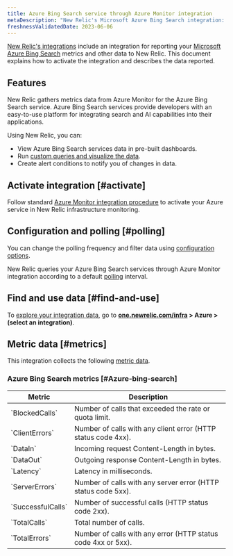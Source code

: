 ```yaml
---
title: Azure Bing Search service through Azure Monitor integration
metaDescription: "New Relic's Microsoft Azure Bing Search integration: what data it reports and how to enable it."
freshnessValidatedDate: 2023-06-06
---
```


[New Relic's integrations](/docs/infrastructure/integrations-getting-started/getting-started/introduction-infrastructure-integrations) include an integration for reporting your [Microsoft Azure Bing Search](https://learn.microsoft.com/en-us/bing/search-apis/bing-web-search/) metrics and other data to New Relic. This document explains how to activate the integration and describes the data reported.

## Features

New Relic gathers metrics data from Azure Monitor for the Azure Bing Search service. Azure Bing Search services provide developers with an easy-to-use platform for integrating search and AI capabilities into their applications.

Using New Relic, you can:

* View Azure Bing Search services data in pre-built dashboards.
* Run [custom queries and visualize the data](/docs/infrastructure/integrations-getting-started/getting-started/use-integration-data-new-relic-insights).
* Create alert conditions to notify you of changes in data.

## Activate integration [#activate]

Follow standard [Azure Monitor integration procedure](/docs/infrastructure/microsoft-azure-integrations/azure-integrations-list/azure-monitor) to activate your Azure service in New Relic infrastructure monitoring.

## Configuration and polling [#polling]

You can change the polling frequency and filter data using [configuration options](/docs/infrastructure/microsoft-azure-integrations/azure-integrations-list/azure-monitor/#settings).

New Relic queries your Azure Bing Search services through Azure Monitor integration according to a default [polling](/docs/infrastructure/microsoft-azure-integrations/azure-integrations-list/azure-monitor/#settings) interval.

## Find and use data [#find-and-use]

To [explore your integration data](/docs/infrastructure/integrations/find-use-infrastructure-integration-data), go to <DoNotTranslate>**[one.newrelic.com/infra](https://one.newrelic.com/infra) > Azure > (select an integration)**</DoNotTranslate>.

## Metric data [#metrics]

This integration collects the following [metric data](/docs/infrastructure/integrations-getting-started/getting-started/understand-integration-data-data-types#metric).

### Azure Bing Search metrics [#Azure-bing-search]

<table>
  <thead>
    <tr>
      <th style={{ width: "300px" }}>
        Metric
      </th>
      <th>
        Description
      </th>
    </tr>
  </thead>
  <tbody>
    <tr>
      <td>
        `BlockedCalls`
      </td>
      <td>
        Number of calls that exceeded the rate or quota limit.
      </td>
    </tr>
    <tr>
      <td>
        `ClientErrors`
      </td>
      <td>
        Number of calls with any client error (HTTP status code 4xx).
      </td>
    </tr>
    <tr>
      <td>
        `DataIn`
      </td>
      <td>
        Incoming request Content-Length in bytes.
      </td>
    </tr>
    <tr>
      <td>
        `DataOut`
      </td>
      <td>
        Outgoing response Content-Length in bytes.
      </td>
    </tr>
    <tr>
      <td>
        `Latency`
      </td>
      <td>
        	Latency in milliseconds.
      </td>
    </tr>
    <tr>
      <td>
        `ServerErrors`
      </td>
      <td>
        Number of calls with any server error (HTTP status code 5xx).
      </td>
    </tr> 
    <tr>
      <td>
        `SuccessfulCalls`
      </td>
      <td>
        Number of successful calls (HTTP status code 2xx).
      </td>
    </tr> 
    <tr>
      <td>
        `TotalCalls`
      </td>
      <td>
        Total number of calls.
      </td>
    </tr> 
    <tr>
      <td>
        `TotalErrors`
      </td>
      <td>
        Number of calls with any error (HTTP status code 4xx or 5xx).
      </td>
    </tr> 
  </tbody>
</table>
